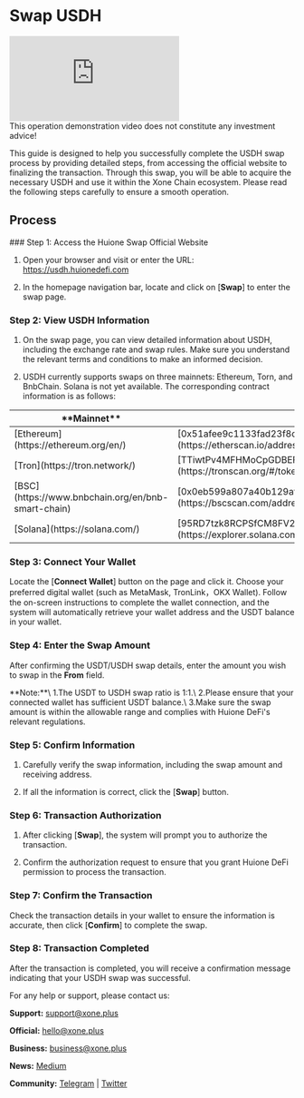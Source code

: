 

# Swap USDH

<div className="flex justify-center my-5" style={{ marginTop: "20px", marginBottom: "20px" }}>
  <div     
    style={{
      position: "relative",
      width: "100%",
      maxWidth: "854px", // 限制桌面上的最大宽度
      paddingBottom: "56.25%", // 16:9 比例
      height: 0,
    }}>
    <iframe 
      src="https://www.youtube.com/embed/xl0Qo2BSioE" 
      title="USDH Swap" 
      frameborder="0" 
      allow="accelerometer; autoplay; clipboard-write; encrypted-media; gyroscope; picture-in-picture; web-share" 
      referrerpolicy="strict-origin-when-cross-origin" 
      allowfullscreen
      style={{
      position: "absolute",
      top: 0,
      left: 0,
      width: "100%",
      height: "100%",
    }}
      >
    </iframe>
  </div>
</div>

<Callout type="warning" emoji="⚠️">
  This operation demonstration video does not constitute any investment advice!
</Callout>

This guide is designed to help you successfully complete the USDH swap process by providing detailed steps, from accessing the official website to finalizing the transaction. Through this swap, you will be able to acquire the necessary USDH and use it within the Xone Chain ecosystem. Please read the following steps carefully to ensure a smooth operation.

## Process

<Steps>
### Step 1: Access the Huione Swap Official Website
 

1. Open your browser and visit or enter the URL: https://usdh.huionedefi.com

2. In the homepage navigation bar, locate and click on [**Swap**] to enter the swap page.
 
### Step 2: View USDH Information
 

1. On the swap page, you can view detailed information about USDH, including the exchange rate and swap rules. Make sure you understand the relevant terms and conditions to make an informed decision.

2. USDH currently supports swaps on three mainnets: Ethereum, Torn, and BnbChain. Solana is not yet available. The corresponding contract information is as follows:

<Table>
  <thead>
    <Tr>
      <Th>**Mainnet**</Th>
      <Th>**Contract Address**</Th>
    </Tr>
  </thead>
  <tbody>
    <Tr>
      <Td>[Ethereum](https://ethereum.org/en/)</Td>
      <Td>[0x51afee9c1133fad23f8cb675b7ee29d2f267c841](https://etherscan.io/address/0x51afee9c1133fad23f8cb675b7ee29d2f267c841)</Td>
    </Tr>
    <Tr>
      <Td>[Tron](https://tron.network/)</Td>
      <Td>[TTiwtPv4MFHMoCpGDBEF85qQjD2v4e99ck](https://tronscan.org/#/token20/TTiwtPv4MFHMoCpGDBEF85qQjD2v4e99ck)</Td>
    </Tr>
    <Tr>
      <Td>[BSC](https://www.bnbchain.org/en/bnb-smart-chain)</Td>
      <Td>[0x0eb599a807a40b129af31e5f4e49c4e5d59801ee](https://bscscan.com/address/0x0eb599a807a40b129af31e5f4e49c4e5d59801ee)</Td>
    </Tr>
    <Tr>
      <Td>[Solana](https://solana.com/)</Td>
      <Td>[95RD7tzk8RCPSfCM8FV2Q9SnVkB82kNX3bRGEyZWLEnK](https://explorer.solana.com/address/95RD7tzk8RCPSfCM8FV2Q9SnVkB82kNX3bRGEyZWLEnK)</Td>
    </Tr>
  </tbody>
</Table>

### Step 3: Connect Your Wallet
 
Locate the [**Connect Wallet**] button on the page and click it. Choose your preferred digital wallet (such as MetaMask, TronLink，OKX Wallet). Follow the on-screen instructions to complete the wallet connection, and the system will automatically retrieve your wallet address and the USDT balance in your wallet.

### Step 4: Enter the Swap Amount
 
After confirming the USDT/USDH swap details, enter the amount you wish to swap in the **From** field.

<Callout type="info" emoji="ℹ️">
  **Note:**\
  1.The USDT to USDH swap ratio is 1:1.\
  2.Please ensure that your connected wallet has sufficient USDT balance.\
  3.Make sure the swap amount is within the allowable range and complies with Huione DeFi's relevant regulations.
</Callout>


### Step 5: Confirm Information
 
1. Carefully verify the swap information, including the swap amount and receiving address.

2. If all the information is correct, click the [**Swap**] button.

### Step 6: Transaction Authorization
 
1. After clicking [**Swap**], the system will prompt you to authorize the transaction.

2. Confirm the authorization request to ensure that you grant Huione DeFi permission to process the transaction.

### Step 7: Confirm the Transaction
 
Check the transaction details in your wallet to ensure the information is accurate, then click [**Confirm**] to complete the swap.

### Step 8: Transaction Completed
 
After the transaction is completed, you will receive a confirmation message indicating that your USDH swap was successful.

</Steps>


For any help or support, please contact us:

**Support:** [support@xone.plus](mailto:support@xone.plus)

**Official:** [hello@xone.plus](mailto:hello@xone.plus)

**Business:** [business@xone.plus](mailto:business@xone.plus)

**News:** [Medium](https://medium.com/@xone\_chain)

**Community:** [Telegram](https://t.me/Xone\_Group) | [Twitter](https://x.com/xone\_chain)

